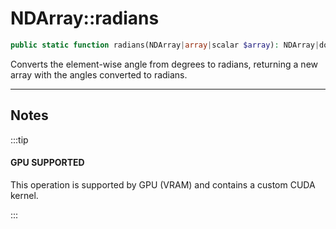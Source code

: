 
# NDArray::radians

```php
public static function radians(NDArray|array|scalar $array): NDArray|double;
```
Converts the element-wise angle from degrees to radians,
returning a new array with the angles converted to radians.

---

## Notes

:::tip

#### GPU SUPPORTED
This operation is supported by GPU (VRAM) and contains a custom CUDA kernel.

:::
